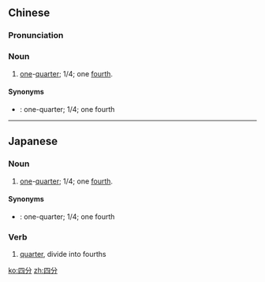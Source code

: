 ==Chinese==
{{zh-forms}}

===Pronunciation===
{{zh-pron
|m=sìfēn
|c=sei3 fan1,sei3 fan6
|h=pfs=si-fûn
|cat=n
}}

===Noun===
{{zh-noun}}

# [[one]]-[[quarter]]; 1/4; one [[fourth]].

====Synonyms====
* {{zh-l|四半|sìbàn}}: one-quarter; 1/4; one fourth

----

==Japanese==
{{ja-kanjitab|四|分}}

===Noun===
{{ja-noun|しぶん}}

# [[one]]-[[quarter]]; 1/4; one [[fourth]].

====Synonyms====
* {{ja-r|四半|しはん}}: one-quarter; 1/4; one fourth

===Verb===
{{ja-verb-suru|k|hira=しぶん|rom=shibun}}

# [[quarter]], divide into fourths

[[ko:四分]]
[[zh:四分]]